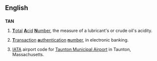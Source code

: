 {{see|Appendix:Variations of "tan"}}

==English==
==={{initialism}}===
'''TAN'''
# {{engineering}} [[total|'''T'''otal]] [[acid|'''A'''cid]] [[number|'''N'''umber]], the measure of a lubricant's or crude oil's acidity.
# {{banking}} [[transaction|'''T'''ransaction]] [[authentication|'''a'''uthentication]] [[number|'''n'''umber]], in electronic banking.
# [[IATA]] airport code for [[w:Taunton Municipal Airport|Taunton Municipal Airport]] in Taunton, Massachusetts.